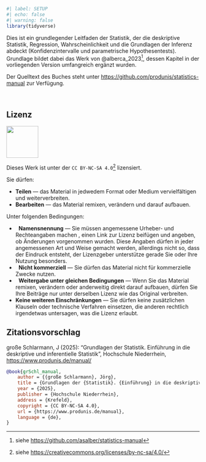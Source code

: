 
```r
#| label: SETUP
#| echo: false
#| warning: false
library(tidyverse)
```

Dies ist ein grundlegender Leitfaden der Statistik, der die deskriptive Statistik, Regression, Wahrscheinlichkeit und die Grundlagen der Inferenz abdeckt (Konfidenzintervalle und parametrische Hypothesentests). Grundlage bildet dabei das Werk von
 @alberca_2023^[siehe <https://github.com/asalber/statistics-manual>], dessen Kapitel in der vorliegenden Version umfangreich ergänzt wurden.

Der Quelltext des Buches steht unter <https://github.com/produnis/statistics-manual> zur Verfügung.

\smallskip\ 

## Lizenz {.unnumbered}

![](images/ccbyncsa.png){width=2.2cm}

Dieses Werk ist unter der `CC BY-NC-SA 4.0`^[siehe <https://creativecommons.org/licenses/by-nc-sa/4.0/>] lizensiert.

\small

Sie dürfen:

- **Teilen** — das Material in jedwedem Format oder Medium vervielfältigen und weiterverbreiten.
- **Bearbeiten** — das Material remixen, verändern und darauf aufbauen.

Unter folgenden Bedingungen:

- \ccAttribution\  **Namensnennung** — Sie müssen angemessene Urheber- und Rechteangaben machen , einen Link zur Lizenz beifügen und angeben, ob Änderungen vorgenommen wurden. Diese Angaben dürfen in jeder angemessenen Art und Weise gemacht werden, allerdings nicht so, dass der Eindruck entsteht, der Lizenzgeber unterstütze gerade Sie oder Ihre Nutzung besonders.
- \ccNonCommercialEU\  **Nicht kommerziell** — Sie dürfen das Material nicht für kommerzielle Zwecke nutzen.
- \ccShareAlike\     **Weitergabe unter gleichen Bedingungen** — Wenn Sie das Material remixen, verändern oder anderweitig direkt darauf aufbauen, dürfen Sie Ihre Beiträge nur unter derselben Lizenz wie das Original verbreiten. 
- **Keine weiteren Einschränkungen** — Sie dürfen keine zusätzlichen Klauseln oder technische Verfahren einsetzen, die anderen rechtlich irgendetwas untersagen, was die Lizenz erlaubt.

\vfill

::: {.callout-tip}
## **Zitationsvorschlag**
große Schlarmann, J (2025): "Grundlagen der Statistik. Einführung in die deskriptive und inferentielle Statistik", Hochschule Niederrhein, <https://www.produnis.de/manual/>

\scriptsize

```bibtex
@book{grSchl_manual,
	author = {{große Schlarmann}, Jörg},
	title = {Grundlagen der {Statistik}. {Einführung} in die deskriptive und inferentielle {Statistik}},
	year = {2025},
	publisher = {Hochschule Niederrhein},
	address = {Krefeld},
	copyright = {CC BY-NC-SA 4.0},
	url = {https://www.produnis.de/manual},
	language = {de},
}
```

:::

\normalsize


\newpage
\phantomsection
\addcontentsline{toc}{chapter}{Inhaltsverzeichnis}
\tableofcontents
\newpage
\pagenumbering{arabic}
\setcounter{page}{1}
\renewcommand\pagemark{{\usekomafont{pagenumber}\thepage\ von \pageref{LastPage}}}
